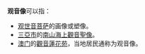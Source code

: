 '''观音像'''可以指：

*[[观世音菩萨|观世音菩萨]]的画像或塑像。
*[[三亞市|三亞市]]的[[南山海上觀音聖像|南山海上觀音聖像]]。
*[[澳门|澳门]]的[[觀音蓮花苑|觀音蓮花苑]]，当地居民通称为观音像。

{{消歧义|Cat=三字消歧义}}